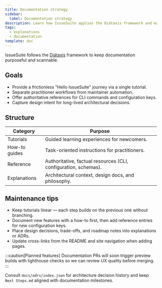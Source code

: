 ```yaml
---
title: Documentation strategy
sidebar:
  label: Documentation strategy
description: Learn how IssueSuite applies the Diátaxis framework and maintains documentation quality gates.
tags:
  - explanations
  - documentation
template: doc
---
```


IssueSuite follows the [Diátaxis](https://diataxis.fr/) framework to keep documentation purposeful and scannable.

## Goals

- Provide a frictionless "Hello IssueSuite" journey via a single tutorial.
- Separate practitioner workflows from maintainer automation.
- Offer authoritative references for CLI commands and configuration keys.
- Capture design intent for long-lived architectural decisions.

## Structure

| Category      | Purpose                                                         |
| ------------- | --------------------------------------------------------------- |
| Tutorials     | Guided learning experiences for newcomers.                      |
| How-to guides | Task-oriented instructions for practitioners.                   |
| Reference     | Authoritative, factual resources (CLI, configuration, schemas). |
| Explanations  | Architectural context, design docs, and philosophy.             |

## Maintenance tips

- Keep tutorials linear — each step builds on the previous one without branching.
- Document new features with a how-to first, then add reference entries for new configuration keys.
- Place design decisions, trade-offs, and roadmap notes into explanations or ADRs.
- Update cross-links from the README and site navigation when adding pages.

:::caution[Planned features]
Documentation PRs will soon trigger preview builds with lighthouse checks so we can review UX quality before merging.
:::

Consult `docs/adrs/index.json` for architecture decision history and keep `Next Steps.md` aligned with documentation milestones.
